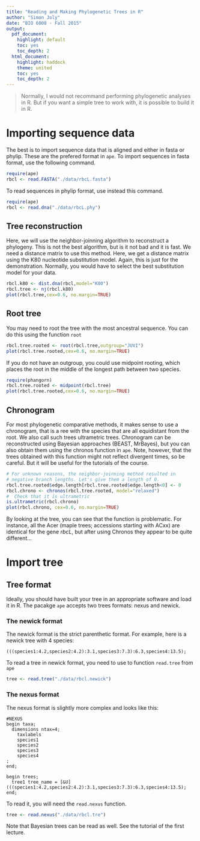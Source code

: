 ```yaml
---
title: "Reading and Making Phylogenetic Trees in R"
author: "Simon Joly"
date: "BIO 6008 - Fall 2015"
output:
  pdf_document:
    highlight: default
    toc: yes
    toc_depth: 2
  html_document:
    highlight: haddock
    theme: united
    toc: yes
    toc_depth: 2
---
```


> Normally, I would not recommand performing phylogenetic analyses in R. But if you want a simple tree to work with, it is possible to build it in R.

# Importing sequence data

The best is to import sequence data that is aligned and either in fasta or phylip. These are the prefered format in `ape`. To import sequences in fasta format, use the following command.

```r
require(ape)
rbcl <- read.FASTA("./data/rbcL.fasta")
```

To read sequences in phylip format, use instead this command.

```r
require(ape)
rbcl <- read.dna("./data/rbcL.phy")
```

## Tree reconstruction

Here, we will use the neighbor-joinning algorithm to reconstruct a phylogeny. This is not the best algorithm, but is it not bad and it is fast. We need a distance matrix to use this method. Here, we get a distance matrix using the K80 nucleotide substitution model. Again, this is just for the demonstration. Normally, you would have to select the best substitution model for your data.

```r
rbcl.k80 <- dist.dna(rbcl,model="K80")
rbcl.tree <- nj(rbcl.k80)
plot(rbcl.tree,cex=0.6, no.margin=TRUE)
```

## Root tree

You may need to root the tree with the most ancestral sequence. You can do this using the function `root`

```r
rbcl.tree.rooted <- root(rbcl.tree,outgroup="JUVI")
plot(rbcl.tree.rooted,cex=0.6, no.margin=TRUE)
```

If you do not have an outgroup, you could use midpoint rooting, which places the root in the middle of the longest path between two species.

```r
require(phangorn)
rbcl.tree.rooted <- midpoint(rbcl.tree)
plot(rbcl.tree.rooted,cex=0.6, no.margin=TRUE)
```


## Chronogram

For most phylogenetic comparative methods, it makes sense to use a chronogram, that is a ree with the species that are all equidistant from the root. We also call such trees ultrametric trees. Chronogram can be reconstructed using Bayesian approaches (BEAST, MrBayes), but you can also obtain them using the chronos function in `ape`. Note, however, that the trees obtained with this function might not reflect divergent times, so be careful. But it will be useful for the tutorials of the course.

```r
# For unknown reasons, the neighbor-joinning method resulted in 
# negative branch lengths. Let's give them a length of 0.
rbcl.tree.rooted$edge.length[rbcl.tree.rooted$edge.length<0] <- 0
rbcl.chrono <- chronos(rbcl.tree.rooted, model="relaxed")
#  Check that it is ultrametric
is.ultrametric(rbcl.chrono)
plot(rbcl.chrono, cex=0.6, no.margin=TRUE)
```

By looking at the tree, you can see that the function is problematic. For instance, all the Acer (maple trees; accessions starting with ACxx) are identical for the gene *rbcL*, but after using Chronos they appear to be quite different...

# Import tree

## Tree format

Ideally, you should have built your tree in an appropriate software and load it in R. The pacakge `ape` accepts two trees formats: nexus and newick. 

### The newick format

The newick format is the strict parenthetic format. For example, here is a newick tree with 4 species:

```
(((species1:4.2,species2:4.2):3.1,species3:7.3):6.3,species4:13.5);
```

To read a tree in newick format, you need to use to function `read.tree` from `ape`

```r
tree <- read.tree("./data/rbcl.newick")
```

### The nexus format

The nexus format is slightly more complex and looks like this:

```
#NEXUS
begin taxa;
  dimensions ntax=4;
	taxlabels
    species1
    species2
    species3
    species4
;
end;

begin trees;
  tree1 tree_name = [&U] (((species1:4.2,species2:4.2):3.1,species3:7.3):6.3,species4:13.5);
end;
```

To read it, you will need the `read.nexus` function.

```r
tree <- read.nexus("./data/rbcl.tre")
```

Note that Bayesian trees can be read as well. See the tutorial of the first lecture. 